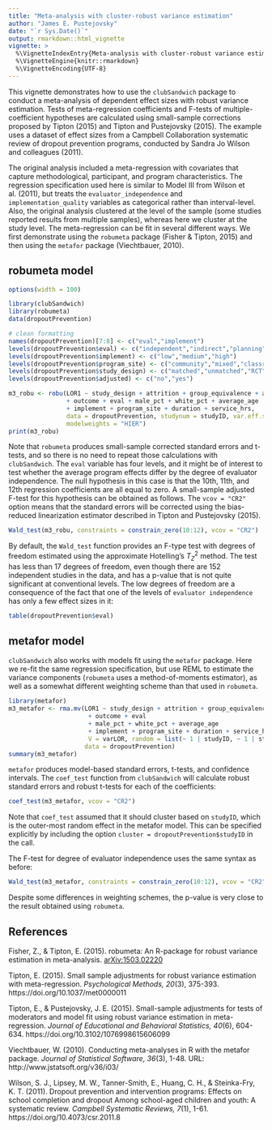 ```yaml
---
title: "Meta-analysis with cluster-robust variance estimation"
author: "James E. Pustejovsky"
date: "`r Sys.Date()`"
output: rmarkdown::html_vignette
vignette: >
  %\VignetteIndexEntry{Meta-analysis with cluster-robust variance estimation}
  %\VignetteEngine{knitr::rmarkdown}
  %\VignetteEncoding{UTF-8}
---
```


This vignette demonstrates how to use the `clubSandwich` package to conduct a meta-analysis of dependent effect sizes with robust variance estimation. 
Tests of meta-regression coefficients and F-tests of multiple-coefficient hypotheses are calculated using small-sample corrections proposed by Tipton (2015) and Tipton and Pustejovsky (2015). 
The example uses a dataset of effect sizes from a Campbell Collaboration systematic review of dropout prevention programs, conducted by Sandra Jo Wilson and colleagues (2011).

The original analysis included a meta-regression with covariates that capture methodological, participant, and program characteristics. 
The regression specification used here is similar to Model III from Wilson et al. (2011), but treats the `evaluator_independence` and `implementation_quality` variables as categorical rather than interval-level. 
Also, the original analysis clustered at the level of the sample (some studies reported results from multiple samples), whereas here we cluster at the study level. 
The meta-regression can be fit in several different ways. We first demonstrate using the `robumeta` package (Fisher & Tipton, 2015) and then using the `metafor` package (Viechtbauer, 2010).

## robumeta model

```r
options(width = 100)
```

```r
library(clubSandwich)
library(robumeta)
data(dropoutPrevention)

# clean formatting
names(dropoutPrevention)[7:8] <- c("eval","implement")
levels(dropoutPrevention$eval) <- c("independent","indirect","planning","delivery")
levels(dropoutPrevention$implement) <- c("low","medium","high")
levels(dropoutPrevention$program_site) <- c("community","mixed","classroom","school")
levels(dropoutPrevention$study_design) <- c("matched","unmatched","RCT")
levels(dropoutPrevention$adjusted) <- c("no","yes")

m3_robu <- robu(LOR1 ~ study_design + attrition + group_equivalence + adjusted
                + outcome + eval + male_pct + white_pct + average_age
                + implement + program_site + duration + service_hrs, 
                data = dropoutPrevention, studynum = studyID, var.eff.size = varLOR, 
                modelweights = "HIER")
print(m3_robu)
```

Note that `robumeta` produces small-sample corrected standard errors and t-tests, and so there is no need to repeat those calculations with `clubSandwich`. 
The `eval` variable has four levels, and it might be of interest to test whether the average program effects differ by the degree of evaluator independence. 
The null hypothesis in this case is that the 10th, 11th, and 12th regression coefficients are all equal to zero. 
A small-sample adjusted F-test for this hypothesis can be obtained as follows. 
The `vcov = "CR2"` option means that the standard errors will be corrected using the bias-reduced linearization estimator described in Tipton and Pustejovsky (2015).

```r
Wald_test(m3_robu, constraints = constrain_zero(10:12), vcov = "CR2")
```

By default, the `Wald_test` function provides an F-type test with degrees of freedom estimated using the approximate Hotelling's $T^2_Z$ method. The test has less than 17 degrees of freedom, even though there are 152 independent studies in the data, and has a p-value that is not quite significant at conventional levels. The low degrees of freedom are a consequence of the fact that one of the levels of `evaluator independence` has only a few effect sizes in it:

```r
table(dropoutPrevention$eval)
```

## metafor model

`clubSandwich` also works with models fit using the `metafor` package. Here we re-fit the same regression specification, but use REML to estimate the variance components (`robumeta` uses a method-of-moments estimator), as well as a somewhat different weighting scheme than that used in `robumeta`. 

```r
library(metafor)
m3_metafor <- rma.mv(LOR1 ~ study_design + attrition + group_equivalence + adjusted
                      + outcome + eval
                      + male_pct + white_pct + average_age
                      + implement + program_site + duration + service_hrs, 
                      V = varLOR, random = list(~ 1 | studyID, ~ 1 | studySample),
                     data = dropoutPrevention)
summary(m3_metafor)
```

`metafor` produces model-based standard errors, t-tests, and confidence intervals. The `coef_test` function from `clubSandwich` will calculate robust standard errors and robust t-tests for each of the coefficients:

```r
coef_test(m3_metafor, vcov = "CR2")
```

Note that `coef_test` assumed that it should cluster based on `studyID`, which is the outer-most random effect in the metafor model. This can be specified explicitly by including the option `cluster = dropoutPrevention$studyID` in the call. 

The F-test for degree of evaluator independence uses the same syntax as before:
```r
Wald_test(m3_metafor, constraints = constrain_zero(10:12), vcov = "CR2")
```

Despite some differences in weighting schemes, the p-value is very close to the result obtained using `robumeta`.

## References 

Fisher, Z., & Tipton, E. (2015). robumeta: An R-package for robust variance estimation in meta-analysis. [arXiv:1503.02220](http://arxiv.org/abs/1503.02220)

Tipton, E. (2015). Small sample adjustments for robust variance estimation with meta-regression. _Psychological Methods, 20_(3), 375-393. https://doi.org/10.1037/met0000011

Tipton, E., & Pustejovsky, J. E. (2015). Small-sample adjustments for tests of moderators and model fit using robust variance estimation in meta-regression. _Journal of Educational and Behavioral Statistics, 40_(6), 604-634. https://doi.org/10.3102/1076998615606099

Viechtbauer, W. (2010). Conducting meta-analyses in R with the metafor package. _Journal of Statistical Software, 36_(3), 1-48. URL: http://www.jstatsoft.org/v36/i03/
  
Wilson, S. J., Lipsey, M. W., Tanner-Smith, E., Huang, C. H., & Steinka-Fry, K. T. (2011). Dropout prevention and intervention programs: Effects on school completion and dropout Among school-aged children and youth: A systematic review. _Campbell Systematic Reviews, 7_(1), 1-61. https://doi.org/10.4073/csr.2011.8
